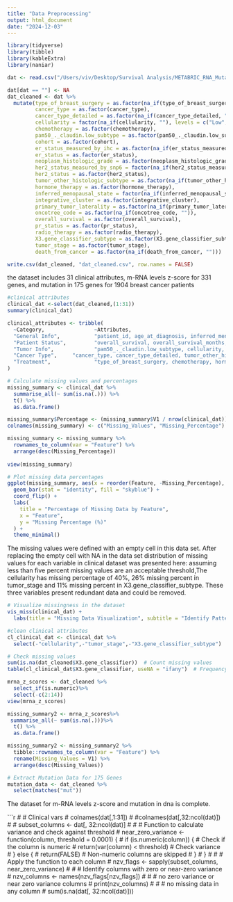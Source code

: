 ```yaml
---
title: "Data Preprocessing"
output: html_document
date: "2024-12-03"
---
```

```r
library(tidyverse)
library(tibble)
library(kableExtra)
library(naniar)
```

```r
dat <- read.csv("/Users/viv/Desktop/Survival Analysis/METABRIC_RNA_Mutation.csv")
```


```r
dat[dat == ""] <- NA  
dat_cleaned <- dat %>% 
  mutate(type_of_breast_surgery = as.factor(na_if(type_of_breast_surgery, "")),
         cancer_type = as.factor(cancer_type), 
         cancer_type_detailed = as.factor(na_if(cancer_type_detailed, "")),
         cellularity = factor(na_if(cellularity, ""), levels = c("Low", "Medium", "High")),
         chemotherapy = as.factor(chemotherapy),
         pam50_._claudin.low_subtype = as.factor(pam50_._claudin.low_subtype),
         cohort = as.factor(cohort),
         er_status_measured_by_ihc = as.factor(na_if(er_status_measured_by_ihc, "")),
         er_status = as.factor(er_status), 
         neoplasm_histologic_grade = as.factor(neoplasm_histologic_grade),
         her2_status_measured_by_snp6 = factor(na_if(her2_status_measured_by_snp6, "UNDEF"), levels = c("LOSS", "NEUTRAL", "GAIN")),
         her2_status = as.factor(her2_status),
         tumor_other_histologic_subtype = as.factor(na_if(tumor_other_histologic_subtype, "")),
         hormone_therapy = as.factor(hormone_therapy),
         inferred_menopausal_state = factor(na_if(inferred_menopausal_state, ""), levels = c("Pre", "Post")),
         integrative_cluster = as.factor(integrative_cluster),
         primary_tumor_laterality = as.factor(na_if(primary_tumor_laterality, "")),
         oncotree_code = as.factor(na_if(oncotree_code, "")),
         overall_survival = as.factor(overall_survival),
         pr_status = as.factor(pr_status),
         radio_therapy = as.factor(radio_therapy),
         X3.gene_classifier_subtype = as.factor(X3.gene_classifier_subtype),
         tumor_stage = as.factor(tumor_stage),
         death_from_cancer = as.factor(na_if(death_from_cancer, "")))

write.csv(dat_cleaned, "dat_cleaned.csv", row.names = FALSE)
```

the dataset includes 31 clinical attributes, m-RNA levels z-score for 331 genes, and mutation in 175 genes for 1904 breast cancer patients

```r
#clinical attributes
clinical_dat <-select(dat_cleaned,(1:31))
summary(clinical_dat)
```

```r
clinical_attributes <- tribble(
  ~Category,                ~Attributes,
  "General Info",           "patient_id, age_at_diagnosis, inferred_menopausal_state, primary_tumor_laterality",
  "Patient Status",         "overall_survival, overall_survival_months, death_from_cancer",
  "Tumor Info",             "pam50_._claudin.low_subtype, cellularity, er_status, neoplasm_histologic_grade, her2_status, pr_status, X3_gene_classifier_subtype, tumor_size",
  "Cancer Type",     "cancer_type, cancer_type_detailed, tumor_other_histologic_subtype, integrative_cluster, oncotre_code",
  "Treatment",              "type_of_breast_surgery, chemotherapy, hormone_therapy, radio_therapy"
)
```

```r
# Calculate missing values and percentages
missing_summary <- clinical_dat %>%
  summarise_all(~ sum(is.na(.))) %>%
  t() %>%
  as.data.frame()

missing_summary$Percentage <- (missing_summary$V1 / nrow(clinical_dat)) * 100
colnames(missing_summary) <- c("Missing_Values", "Missing_Percentage")

missing_summary <- missing_summary %>%
  rownames_to_column(var = "Feature") %>%
  arrange(desc(Missing_Percentage))
          
view(missing_summary)

# Plot missing data percentages
ggplot(missing_summary, aes(x = reorder(Feature, -Missing_Percentage), y = Missing_Percentage)) +
  geom_bar(stat = "identity", fill = "skyblue") +
  coord_flip() +
  labs(
    title = "Percentage of Missing Data by Feature",
    x = "Feature",
    y = "Missing Percentage (%)"
  ) +
  theme_minimal()
```
The missing values were defined with an empty cell in this data set. After replacing the empty cell with NA in the data set distribution of missing values for each variable in clinical dataset was presented here: 
assuming less than five percent missing values are an acceptable threshold,The cellularity has missing percentage of 40%, 26% missing percent in tumor_stage and 11% missing percent in X3.gene_classifier_subtype. These three variables present redundant data and could be removed.

```r

# Visualize missingness in the dataset
vis_miss(clinical_dat) +
  labs(title = "Missing Data Visualization", subtitle = "Identify Patterns in Missingness")

```


```r
#clean clinical attributes
cl_clinical_dat <- clinical_dat %>%
  select(-"cellularity",-"tumor_stage",-"X3.gene_classifier_subtype")
```

```r
# Check missing values
sum(is.na(dat_cleaned$X3.gene_classifier))  # Count missing values
table(cl_clinical_dat$X3.gene_classifier, useNA = "ifany")  # Frequency table including NA

```

```r
mrna_z_scores <- dat_cleaned %>%
  select_if(is.numeric)%>%
  select(-c(2:14))
view(mrna_z_scores)

missing_summary2 <- mrna_z_scores%>%
 summarise_all(~ sum(is.na(.)))%>%
  t() %>%
  as.data.frame()

missing_summary2 <- missing_summary2 %>%
  tibble::rownames_to_column(var = "Feature") %>%
  rename(Missing_Values = V1) %>%
  arrange(desc(Missing_Values))

# Extract Mutation Data for 175 Genes
mutation_data <- dat_cleaned %>%
  select(matches("mut"))
```

The dataset for m-RNA levels z-score and mutation in dna is complete.

```r
# # Clinical vars
# colnames(dat[,1:31])
# #colnames(dat[,32:ncol(dat)])
# 
# subset_columns <- dat[, 32:ncol(dat)]
# 
# # Function to calculate variance and check against threshold
# near_zero_variance <- function(column, threshold = 0.0001) {
#   if (is.numeric(column)) { # Check if the column is numeric
#     return(var(column) < threshold) # Check variance
#   } else {
#     return(FALSE) # Non-numeric columns are skipped
#   }
# }
# 
# # Apply the function to each column
# nzv_flags <- sapply(subset_columns, near_zero_variance)
# 
# # Identify columns with zero or near-zero variance
# nzv_columns <- names(nzv_flags[nzv_flags])
# 
# # no zero variance or near zero variance columns
# print(nzv_columns)
# 
# # no missing data in any column
# sum(is.na(dat[, 32:ncol(dat)]))






